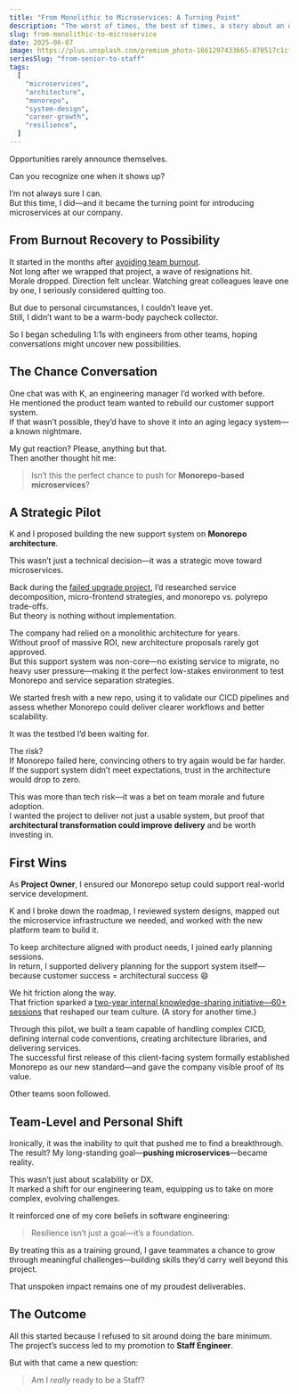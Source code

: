 ```yaml
---
title: "From Monolithic to Microservices: A Turning Point"
description: "The worst of times, the best of times, a story about an opportunity hidden in a crisis."
slug: from-monolithic-to-microservice
date: 2025-06-07
image: https://plus.unsplash.com/premium_photo-1661297433665-870517c1cf6f?q=80&w=880&auto=format&fit=crop&ixlib=rb-4.1.0&ixid=M3wxMjA3fDB8MHxwaG90by1wYWdlfHx8fGVufDB8fHx8fA%3D%3D
seriesSlug: "from-senior-to-staff"
tags:
  [
    "microservices",
    "architecture",
    "monorepo",
    "system-design",
    "career-growth",
    "resilience",
  ]
---
```


Opportunities rarely announce themselves.

Can you recognize one when it shows up?

I’m not always sure I can.  
But this time, I did—and it became the turning point for introducing microservices at our company.


## From Burnout Recovery to Possibility

It started in the months after [avoiding team burnout](/en/posts/avoid-team-burnout).  
Not long after we wrapped that project, a wave of resignations hit.  
Morale dropped. Direction felt unclear. Watching great colleagues leave one by one, I seriously considered quitting too.

But due to personal circumstances, I couldn’t leave yet.  
Still, I didn’t want to be a warm-body paycheck collector.

So I began scheduling 1:1s with engineers from other teams, hoping conversations might uncover new possibilities.


## The Chance Conversation

One chat was with K, an engineering manager I’d worked with before.  
He mentioned the product team wanted to rebuild our customer support system.  
If that wasn’t possible, they’d have to shove it into an aging legacy system—a known nightmare.

My gut reaction? Please, anything but that.  
Then another thought hit me:

> Isn’t this the perfect chance to push for **Monorepo-based microservices**?


## A Strategic Pilot

K and I proposed building the new support system on **Monorepo architecture**.

This wasn’t just a technical decision—it was a strategic move toward microservices.

Back during the [failed upgrade project](/en/posts/turn-frustration-into-team-alignment), I’d researched service decomposition, micro-frontend strategies, and monorepo vs. polyrepo trade-offs.  
But theory is nothing without implementation.

The company had relied on a monolithic architecture for years.  
Without proof of massive ROI, new architecture proposals rarely got approved.  
But this support system was non-core—no existing service to migrate, no heavy user pressure—making it the perfect low-stakes environment to test Monorepo and service separation strategies.

We started fresh with a new repo, using it to validate our CICD pipelines and assess whether Monorepo could deliver clearer workflows and better scalability.

It was the testbed I’d been waiting for.

The risk?  
If Monorepo failed here, convincing others to try again would be far harder.  
If the support system didn’t meet expectations, trust in the architecture would drop to zero.

This was more than tech risk—it was a bet on team morale and future adoption.  
I wanted the project to deliver not just a usable system, but proof that **architectural transformation could improve delivery** and be worth investing in.


## First Wins

As **Project Owner**, I ensured our Monorepo setup could support real-world service development.

K and I broke down the roadmap, I reviewed system designs, mapped out the microservice infrastructure we needed, and worked with the new platform team to build it.

To keep architecture aligned with product needs, I joined early planning sessions.  
In return, I supported delivery planning for the support system itself—because customer success = architectural success 😄

We hit friction along the way.  
That friction sparked a [two-year internal knowledge-sharing initiative—60+ sessions](/en/posts/knowledge-sharing-journey) that reshaped our team culture. (A story for another time.)

Through this pilot, we built a team capable of handling complex CICD, defining internal code conventions, creating architecture libraries, and delivering services.  
The successful first release of this client-facing system formally established Monorepo as our new standard—and gave the company visible proof of its value.

Other teams soon followed.


## Team-Level and Personal Shift

Ironically, it was the inability to quit that pushed me to find a breakthrough.  
The result? My long-standing goal—**pushing microservices**—became reality.

This wasn’t just about scalability or DX.  
It marked a shift for our engineering team, equipping us to take on more complex, evolving challenges.

It reinforced one of my core beliefs in software engineering:

> Resilience isn’t just a goal—it’s a foundation.

By treating this as a training ground, I gave teammates a chance to grow through meaningful challenges—building skills they’d carry well beyond this project.

That unspoken impact remains one of my proudest deliverables.


## The Outcome

All this started because I refused to sit around doing the bare minimum.  
The project’s success led to my promotion to **Staff Engineer**.

But with that came a new question:

> Am I *really* ready to be a Staff?
